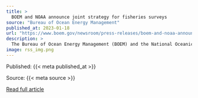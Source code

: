 ```yaml
---
title: >
  BOEM and NOAA announce joint strategy for fisheries surveys
source: "Bureau of Ocean Energy Management"
published_at: 2023-01-18
url: "https://www.boem.gov/newsroom/press-releases/boem-and-noaa-announce-joint-strategy-fisheries-surveys"
description: >
  The Bureau of Ocean Energy Management (BOEM) and the National Oceanic and Atmospheric Administration (NOAA) Fisheries are announcing a joint strategy to address potential impacts of offshore wind energy development on NOAA Fisheries’ scientific surveys. The Federal Survey Mitigation Strategy underscores the agencies’ shared commitment to the Biden-Harris Administration’s clean energy goals of responsibly advancing offshore wind energy production while protecting biodiversity and promoting ocean co-use. NOAA Fisheries’ surveys are essential for sustainably managing our nation’s fisheries. For...
image: rss_img.png
---
```



  Published: {{< meta published_at >}}
  

  Source: {{< meta source >}}
  

  [Read full article]({{< meta url >}}){target='blank'}
  

